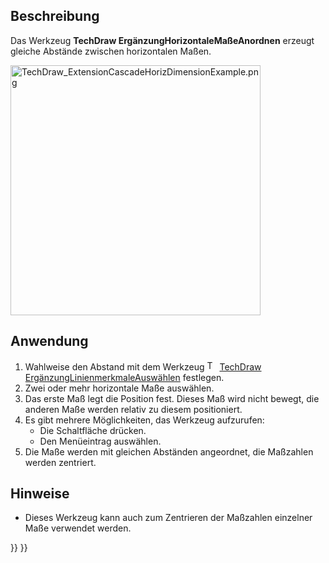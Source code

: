 <languages/>

{{Docnav/de
|[[TechDraw_ExtensionPosObliqueChainDimension/de|ErgänzungSchrägeKettenmaßeAnordnen]]
|[[TechDraw_ExtensionCascadeVertDimension/de|ErgänzungVertikaleMaßeAnordnen]]
|[[TechDraw_Workbench/de|TechDraw]]
|IconL=TechDraw_ExtensionPosObliqueChainDimension.svg
|IconR=TechDraw_ExtensionCascadeVertDimension.svg
|IconC=Workbench_TechDraw.svg
}}

{{GuiCommand/de
|Name=TechDraw ExtensionCascadeHorizDimension
|Name/de=TechDraw ErgänzungHorizontaleMaßeAnordnen
|MenuLocation=TechDraw → Ergänzungen: Merkmale/Änderungen → Horizontale Maße anordnen
|Workbenches=[[TechDraw_Workbench/de|TechDraw]]
|Shortcut=
|Version=0.20
|SeeAlso=[[TechDraw_ExtensionCascadeVertDimension/de|TechDraw ErgänzungVertikaleMaßeAnordnen]], [[TechDraw_ExtensionCascadeObliqueDimension/de|TechDraw ErgänzungSchrägeMaßeAnordnen]]
}}

<span id="Description"></span>
==Beschreibung==

Das Werkzeug '''TechDraw ErgänzungHorizontaleMaßeAnordnen''' erzeugt gleiche Abstände zwischen horizontalen Maßen.

[[Image:TechDraw_ExtensionCascadeHorizDimensionExample.png|400px]]
{{Caption|Rechts horizontale Maße mit gleichen Abständen}}

<span id="Usage"></span>
==Anwendung==

# Wahlweise den Abstand mit dem Werkzeug [[Image:TechDraw_ExtensionSelectLineAttributes.svg|16px]] [[TechDraw_ExtensionSelectLineAttributes/de|TechDraw ErgänzungLinienmerkmaleAuswählen]] festlegen.
# Zwei oder mehr horizontale Maße auswählen.
# Das erste Maß legt die Position fest. Dieses Maß wird nicht bewegt, die anderen Maße werden relativ zu diesem positioniert.
# Es gibt mehrere Möglichkeiten, das Werkzeug aufzurufen:
#* Die Schaltfläche {{Button|[[Image:TechDraw_ExtensionCascadeHorizDimension.svg|16px]] [[TechDraw_ExtensionCascadeHorizDimension/de|Horizontale Maße anordnen]]}} drücken.
#* Den Menüeintrag {{MenuCommand|TechDraw → Ergänzungen: Merkmale/Änderungen → [[Image:TechDraw_ExtensionCascadeHorizDimension.svg|16px]] Horizontale Maße anordnen}} auswählen.
# Die Maße werden mit gleichen Abständen angeordnet, die Maßzahlen werden zentriert.

<span id="Notes"></span>
==Hinweise==

* Dieses Werkzeug kann auch zum Zentrieren der Maßzahlen einzelner Maße verwendet werden.


{{Docnav/de
|[[TechDraw_ExtensionPosObliqueChainDimension/de|ErgänzungSchrägeKettenmaßeAnordnen]]
|[[TechDraw_ExtensionCascadeVertDimension/de|ErgänzungVertikaleMaßeAnordnen]]
|[[TechDraw_Workbench/de|TechDraw]]
|IconL=TechDraw_ExtensionPosObliqueChainDimension.svg
|IconR=TechDraw_ExtensionCascadeVertDimension.svg
|IconC=Workbench_TechDraw.svg
}}

{{TechDraw_Tools_navi{{#translation:}}}}
{{Userdocnavi{{#translation:}}}}